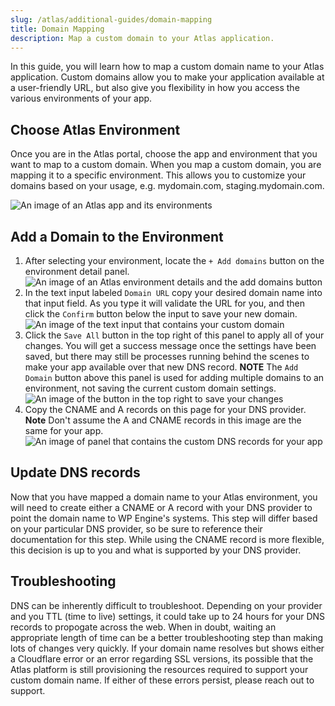 ```yaml
---
slug: /atlas/additional-guides/domain-mapping
title: Domain Mapping
description: Map a custom domain to your Atlas application.
---
```


In this guide, you will learn how to map a custom domain name to your Atlas application. Custom domains allow you to make your application available at a user-friendly URL, but also give you flexibility in how you access the various environments of your app.

## Choose Atlas Environment

Once you are in the Atlas portal, choose the app and environment that you want to map to a custom domain. When you map a custom domain, you are mapping it to a specific environment. This allows you to customize your domains based on your usage, e.g. mydomain.com, staging.mydomain.com.

![An image of an Atlas app and its environments](./assets/img/domain-mapping/atlas-environment-selection-domain-mapping.png)


## Add a Domain to the Environment

1. After selecting your environment, locate the `+ Add domains` button on the environment detail panel. 
![An image of an Atlas environment details and the add domains button](./assets/img/domain-mapping/add-domains-button.png)
2. In the text input labeled `Domain URL` copy your desired domain name into that input field. As you type it will validate the URL for you, and then click the `Confirm` button below the input to save your new domain.
![An image of the text input that contains your custom domain](./assets/img/domain-mapping/confirm-custom-domain.png)
3. Click the `Save All` button in the top right of this panel to apply all of your changes. You will get a success message once the settings have been saved, but there may still be processes running behind the scenes to make your app available over that new DNS record. **NOTE** The `Add Domain` button above this panel is used for adding multiple domains to an environment, not saving the current custom domain settings.
![An image of the button in the top right to save your changes](./assets/img/domain-mapping/save-custom-domain.png)
4. Copy the CNAME and A records on this page for your DNS provider. **Note** Don't assume the A and CNAME records in this image are the same for your app.  
![An image of panel that contains the custom DNS records for your app](./assets/img/domain-mapping/dns-records.png)

## Update DNS records

Now that you have mapped a domain name to your Atlas environment, you will need to create either a CNAME or A record with your DNS provider to point the domain name to WP Engine's systems. This step will differ based on your particular DNS provider, so be sure to reference their documentation for this step. While using the CNAME record is more flexible, this decision is up to you and what is supported by your DNS provider.

## Troubleshooting

DNS can be inherently difficult to troubleshoot. Depending on your provider and you TTL (time to live) settings, it could take up to 24 hours for your DNS records to propogate across the web. When in doubt, waiting an appropriate length of time can be a better troubleshooting step than making lots of changes very quickly. If your domain name resolves but shows either a Cloudflare error or an error regarding SSL versions, its possible that the Atlas platform is still provisioning the resources required to support your custom domain name. If either of these errors persist, please reach out to support. 

